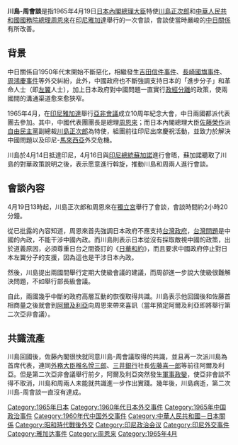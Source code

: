 {{unreferenced|time=2009-08-17T16:37:12+00:00}}
'''川島-周會談'''是指1965年4月19日[[日本|日本]][[內閣總理大臣_(日本)|內閣總理大臣]]特使[[川島正次郎|川島正次郎]]和[[中華人民共和國|中華人民共和國]][[中華人民共和國國務院總理|國務院總理]][[周恩來|周恩來]]在[[印尼|印尼]][[雅加達|雅加達]]舉行的一次會談，會談使當時嚴峻的[[中日關係|中日關係]]有所改善。

==背景==
中日關係自1950年代末開始不斷惡化，相繼發生[[吉田信件事件|吉田信件事件]]、[[長崎國旗事件|長崎國旗事件]]、[[周鴻慶事件|周鴻慶事件]]等外交糾紛，此外，中國政府也不斷強調支持日本的「進步分子」和革命人士（即[[左翼|左翼]]人士），加上日本政府對中國問題一直實行[[政經分離|政經分離]]的政策，使兩國間的溝通渠道愈來愈狹窄。

1965年4月，在[[印尼|印尼]][[雅加達|雅加達]]舉行[[亞非會議|亞非會議]]成立10周年紀念大會，中日兩國都派代表團去參加。其中，中國代表團團長是總理[[周恩來|周恩來]]；而日本內閣總理大臣[[佐藤榮作|佐藤榮作]]派[[自由民主黨_(日本)|自由民主黨]]副總裁[[川島正次郎|川島正次郎]]為特使，組團前往印尼出席慶祝活動，並致力於解決中國問題以及印尼-[[馬來西亞|馬來西亞]]外交危機。

川島於4月14日抵達印尼，4月16日與[[印尼總統|印尼總統]][[蘇加諾|蘇加諾]]進行會晤，蘇加諾聽取了川島的對華政策說明之後，表示愿意進行斡旋，推動川島和周兩人進行會談。

==會談內容==
4月19日13時起，川島正次郎和周恩來在[[獨立宮|獨立宮]]舉行了會談，會談時間約2小時20分鐘。

從已批露的內容知道，周恩來首先強調日本政府不應支持[[中華民國政府|台灣政府]]，[[台灣問題|台灣問題]]是中國的內政，不能干涉中國內政。而川島則表示日本從沒有採取敵視中國的政策，出於道義原因，必須尊重日台之間簽訂的《[[日華和約|日華和約]]》，而且要求中國政府停止對日本左翼分子的支援，因為這也是干涉日本內政。

然後，川島提出兩國間舉行定期大使級會議的建議，而周卻進一步說大使級很難解決問題，不如舉行部長級會議。

自此，兩國幾乎中斷的政府高層互動的恢復取得共識。川島表示他回國後和佐藤首相商量之後就會到[[阿爾及利亞|阿爾及利亞]]向周恩來帶來喜訊（當年預定阿爾及利亞即將舉行第二次亞非會議）。

==共識流產==
川島回國後，佐藤內閣很快就同意川島-周會議取得的共識，並且再一次派川島為首席代表，連同[[外務大臣_(日本)|外務大臣]][[椎名悅三郎|椎名悅三郎]]、[[三井銀行|三井銀行]]社長[[佐藤喜一郎|佐藤喜一郎]]等前往阿爾及利亞。但是第二次亞非會議舉行前夕，阿爾及利亞突然發生[[軍事政變|軍事政變]]，使亞非會談不得不取消，川島和周兩人未能就共識進一步作出實踐。幾年後，川島病逝，第二次川島-周會談一直沒有達成。

{{DEFAULTSORT:Kawajima-Zhou}}
[[Category:1965年日本|Category:1965年日本]]
[[Category:1960年代日本外交事件|Category:1960年代日本外交事件]]
[[Category:1965年中国政治事件|Category:1965年中国政治事件]]
[[Category:1960年代中国外交事件|Category:1960年代中国外交事件]]
[[Category:中華人民共和國－日本關係|Category:中華人民共和國－日本關係]]
[[Category:昭和時代戰後外交|Category:昭和時代戰後外交]]
[[Category:印尼政治会议|Category:印尼政治会议]]
[[Category:印尼外交事件|Category:印尼外交事件]]
[[Category:雅加达事件|Category:雅加达事件]]
[[Category:周恩来|Category:周恩来]]
[[Category:1965年4月|Category:1965年4月]]